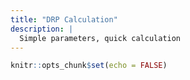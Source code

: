 ---
title: "DRP Calculation"
description: |
  Simple parameters, quick calculation
---

```{r setup, include=FALSE}
knitr::opts_chunk$set(echo = FALSE)
```

